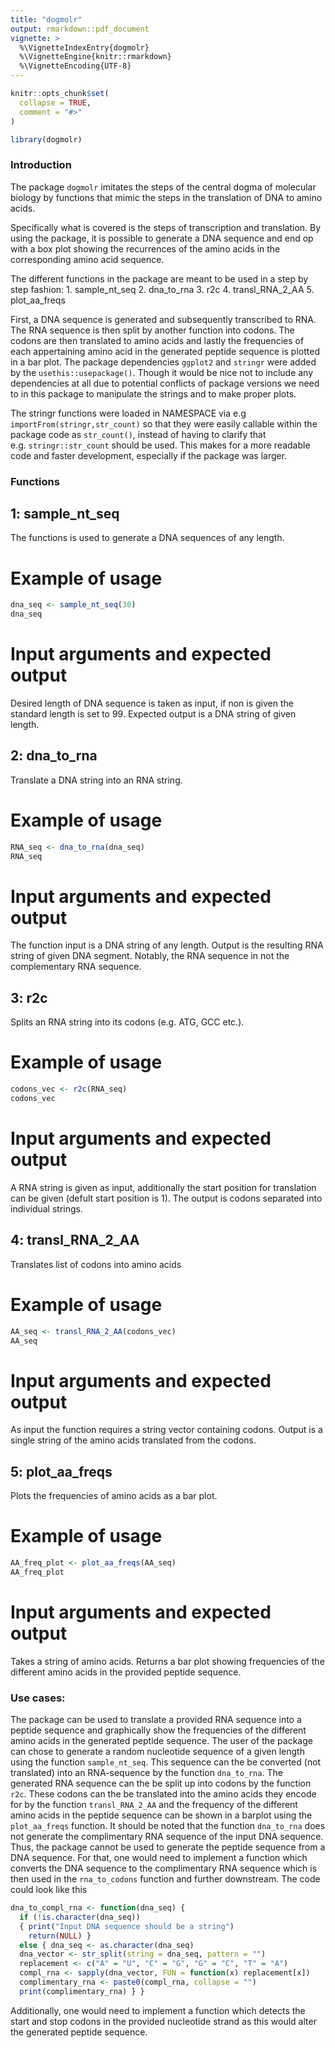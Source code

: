 ```yaml
---
title: "dogmolr"
output: rmarkdown::pdf_document
vignette: >
  %\VignetteIndexEntry{dogmolr}
  %\VignetteEngine{knitr::rmarkdown}
  %\VignetteEncoding{UTF-8}
---
```


```r
knitr::opts_chunk$set(
  collapse = TRUE,
  comment = "#>"
)
```

```r
library(dogmolr)
```

### Introduction

The package `dogmolr` imitates the steps of the central dogma of molecular biology by functions that mimic the steps in the translation of DNA to amino acids.

Specifically what is covered is the steps of transcription and translation. By using the package, it is possible to generate a DNA sequence and end op with a box plot showing the recurrences of the amino acids in the corresponding amino acid sequence.

The different functions in the package are meant to be used in a step by step fashion: 1. sample_nt_seq 2. dna_to_rna 3. r2c 4. transl_RNA_2_AA 5. plot_aa_freqs

First, a DNA sequence is generated and subsequently transcribed to RNA. The RNA sequence is then split by another function into codons. The codons are then translated to amino acids and lastly the frequencies of each appertaining amino acid in the generated peptide sequence is plotted in a bar plot. The package dependencies `ggplot2` and `stringr` were added by the `usethis::usepackage()`. Though it would be nice not to include any dependencies at all due to potential conflicts of package versions we need to in this package to manipulate the strings and to make proper plots.

The stringr functions were loaded in NAMESPACE via e.g `importFrom(stringr,str_count)` so that they were easily callable within the package code as `str_count()`, instead of having to clarify that e.g. `stringr::str_count` should be used. This makes for a more readable code and faster development, especially if the package was larger.

### Functions

## 1: sample_nt_seq

The functions is used to generate a DNA sequences of any length.

# Example of usage

```r
dna_seq <- sample_nt_seq(30)
dna_seq
```

# Input arguments and expected output

Desired length of DNA sequence is taken as input, if non is given the standard length is set to 99. Expected output is a DNA string of given length.

## 2: dna_to_rna

Translate a DNA string into an RNA string.

# Example of usage

```r
RNA_seq <- dna_to_rna(dna_seq)
RNA_seq
```

# Input arguments and expected output

The function input is a DNA string of any length. Output is the resulting RNA string of given DNA segment. Notably, the RNA sequence in not the complementary RNA sequence.

## 3: r2c

Splits an RNA string into its codons (e.g. ATG, GCC etc.).

# Example of usage

```r
codons_vec <- r2c(RNA_seq)
codons_vec
```

# Input arguments and expected output

A RNA string is given as input, additionally the start position for translation can be given (defult start position is 1). The output is codons separated into individual strings.

## 4: transl_RNA_2_AA

Translates list of codons into amino acids

# Example of usage

```r
AA_seq <- transl_RNA_2_AA(codons_vec)
AA_seq
```

# Input arguments and expected output

As input the function requires a string vector containing codons. Output is a single string of the amino acids translated from the codons.

## 5: plot_aa_freqs

Plots the frequencies of amino acids as a bar plot.

# Example of usage

```r
AA_freq_plot <- plot_aa_freqs(AA_seq)
AA_freq_plot
```

# Input arguments and expected output

Takes a string of amino acids. Returns a bar plot showing frequencies of the different amino acids in the provided peptide sequence.

### Use cases:

The package can be used to translate a provided RNA sequence into a peptide sequence and graphically show the frequencies of the different amino acids in the generated peptide sequence. The user of the package can chose to generate a random nucleotide sequence of a given length using the function `sample_nt_seq`. This sequence can the be converted (not translated) into an RNA-sequence by the function `dna_to_rna`. The generated RNA sequence can the be split up into codons by the function `r2c`. These codons can the be translated into the amino acids they encode for by the function `transl_RNA_2_AA` and the frequency of the different amino acids in the peptide sequence can be shown in a barplot using the `plot_aa_freqs` function. It should be noted that the function `dna_to_rna` does not generate the complimentary RNA sequence of the input DNA sequence. Thus, the package cannot be used to generate the peptide sequence from a DNA sequence. For that, one would need to implement a function which converts the DNA sequence to the complimentary RNA sequence which is then used in the `rna_to_codons` function and further downstream. The code could look like this

```r
dna_to_compl_rna <- function(dna_seq) {
  if (!is.character(dna_seq))
  { print("Input DNA sequence should be a string")
    return(NULL) }
  else { dna_seq <- as.character(dna_seq) 
  dna_vector <- str_split(string = dna_seq, pattern = "") 
  replacement <- c("A" = "U", "C" = "G", "G" = "C", "T" = "A") 
  compl_rna <- sapply(dna_vector, FUN = function(x) replacement[x]) 
  complimentary_rna <- paste0(compl_rna, collapse = "") 
  print(complimentary_rna) } }
```

Additionally, one would need to implement a function which detects the start and stop codons in the provided nucleotide strand as this would alter the generated peptide sequence.

